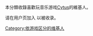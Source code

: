 本分類收錄喜歡玩音乐游戏[[Cytus|Cytus]]的維基人。

请在用户页加入 {{tl|User Cytus}} 以被收录。

[[Category:依游戏区分的维基人|Category:依游戏区分的维基人]]
